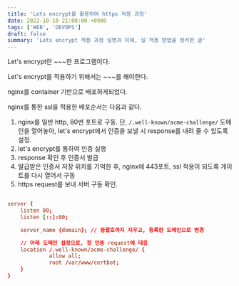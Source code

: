 ```yaml
---
title: 'Lets encrypt를 활용하여 https 적용 과정'
date: 2022-10-10 21:00:00 +0900
tags: ['WEB', 'DEVOPS']
draft: false
summary: 'Lets encrypt 적용 과정 설명과 이해, 실 적용 방법을 정리한 글'
---
```


Let's encrypt란 ~~~한 프로그램이다.

Let's encrypt를 적용하기 위해서는 ~~~를 해야한다.

nginx를 container 기반으로 배포하게되었다.

nginx를 통한 ssl을 적용한 배포순서는 다음과 같다.

1. nginx를 일반 http, 80번 포트로 구동. 단, ``/.well-known/acme-challenge/`` 도메인을 열어놓아, let's encrypt에서 인증을 보낼 시 response를 내려 줄 수 있도록 설정.
2. let's encrypt를 통하여 인증 실행
3. response 확인 후 인증서 발급
4. 발급받은 인증서 저장 위치를 기억한 후, nginx에 443포트, ssl 적용이 되도록 게이트를 다시 열어서 구동
5. https request를 보내 서버 구동 확인.

```yml

```

```conf
server {
    listen 80;
    listen [::]:80;

    server_name {domain}; // 중괄호까지 지우고, 등록한 도메인으로 변경

    // 아래 도메인 설정으로, 첫 인증 request에 대응
    location /.well-known/acme-challenge/ {
             allow all;
             root /var/www/certbot;
    } 
}
```